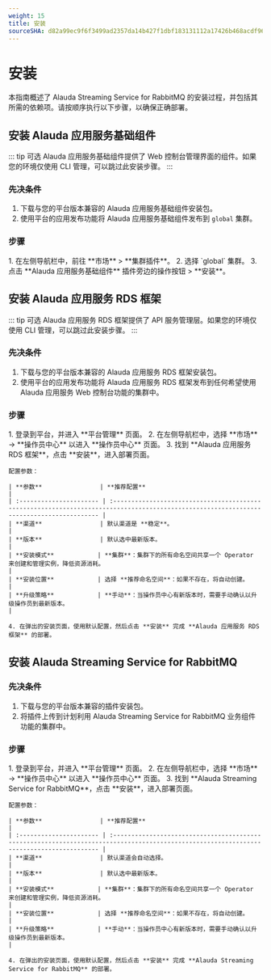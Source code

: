 ```yaml
---
weight: 15
title: 安装
sourceSHA: d82a99ec9f6f3499ad2357da14b427f1dbf183131112a17426b468acdf96aa26
---
```


# 安装

本指南概述了 Alauda Streaming Service for RabbitMQ 的安装过程，并包括其所需的依赖项。请按顺序执行以下步骤，以确保正确部署。

## 安装 Alauda 应用服务基础组件

::: tip 可选
Alauda 应用服务基础组件提供了 Web 控制台管理界面的组件。如果您的环境仅使用 CLI 管理，可以跳过此安装步骤。
:::

### 先决条件

1. 下载与您的平台版本兼容的 Alauda 应用服务基础组件安装包。
2. 使用平台的应用发布功能将 Alauda 应用服务基础组件发布到 `global` 集群。

### 步骤

<Tabs>
  <Tab label="Web 控制台">
    1. 在左侧导航栏中，前往 **市场** > **集群插件**。
    2. 选择 `global` 集群。
    3. 点击 **Alauda 应用服务基础组件** 插件旁边的操作按钮 > **安装**。
  </Tab>
</Tabs>

## 安装 Alauda 应用服务 RDS 框架

::: tip 可选
Alauda 应用服务 RDS 框架提供了 API 服务管理层。如果您的环境仅使用 CLI 管理，可以跳过此安装步骤。
:::

### 先决条件

1. 下载与您的平台版本兼容的 Alauda 应用服务 RDS 框架安装包。
2. 使用平台的应用发布功能将 Alauda 应用服务 RDS 框架发布到任何希望使用 Alauda 应用服务 Web 控制台功能的集群中。

### 步骤

<Tabs>
  <Tab label="Web 控制台">
    1. 登录到平台，并进入 **平台管理** 页面。
    2. 在左侧导航栏中，选择 **市场** -> **操作员中心** 以进入 **操作员中心** 页面。
    3. 找到 **Alauda 应用服务 RDS 框架**，点击 **安装**，进入部署页面。

    配置参数：

    | **参数**                | **推荐配置**                                                                                                                               |
    | :---------------------- | :---------------------------------------------------------------------------------------------------------------------------------------- |
    | **渠道**                | 默认渠道是 **稳定**。                                                                                                                      |
    | **版本**                | 默认选中最新版本。                                                                                                                        |
    | **安装模式**            | **集群**：集群下的所有命名空间共享一个 Operator 来创建和管理实例，降低资源消耗。                                                              |
    | **安装位置**            | 选择 **推荐命名空间**：如果不存在，将自动创建。                                                                                            |
    | **升级策略**            | **手动**：当操作员中心有新版本时，需要手动确认以升级操作员到最新版本。                                                                     |

    4. 在弹出的安装页面，使用默认配置，然后点击 **安装** 完成 **Alauda 应用服务 RDS 框架** 的部署。
  </Tab>
</Tabs>

## 安装 Alauda Streaming Service for RabbitMQ

### 先决条件

1. 下载与您的平台版本兼容的插件安装包。
2. 将插件上传到计划利用 Alauda Streaming Service for RabbitMQ 业务组件功能的集群中。

### 步骤

<Tabs>
  <Tab label="Web 控制台">
    1. 登录到平台，并进入 **平台管理** 页面。
    2. 在左侧导航栏中，选择 **市场** -> **操作员中心** 以进入 **操作员中心** 页面。
    3. 找到 **Alauda Streaming Service for RabbitMQ**，点击 **安装**，进入部署页面。

    配置参数：

    | **参数**                | **推荐配置**                                                                                                                               |
    | :---------------------- | :---------------------------------------------------------------------------------------------------------------------------------------- |
    | **渠道**                | 默认渠道会自动选择。                                                                                                                       |
    | **版本**                | 默认选中最新版本。                                                                                                                        |
    | **安装模式**            | **集群**：集群下的所有命名空间共享一个 Operator 来创建和管理实例，降低资源消耗。                                                              |
    | **安装位置**            | 选择 **推荐命名空间**：如果不存在，将自动创建。                                                                                            |
    | **升级策略**            | **手动**：当操作员中心有新版本时，需要手动确认以升级操作员到最新版本。                                                                     |

    4. 在弹出的安装页面，使用默认配置，然后点击 **安装** 完成 **Alauda Streaming Service for RabbitMQ** 的部署。
  </Tab>
</Tabs>
